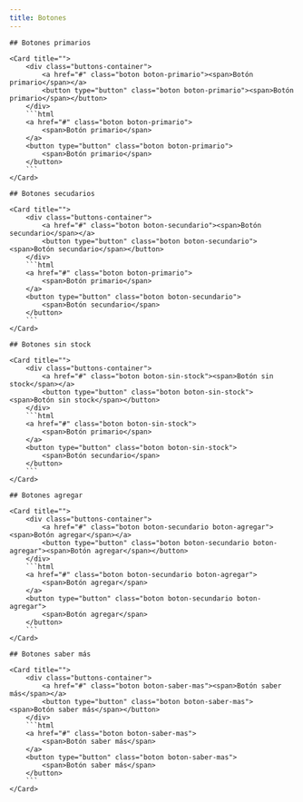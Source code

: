 ```yaml
---
title: Botones
---
```



<div class="buttons">

    ## Botones primarios
    
    <Card title="">
        <div class="buttons-container">
            <a href="#" class="boton boton-primario"><span>Botón primario</span></a>
            <button type="button" class="boton boton-primario"><span>Botón primario</span></button>
        </div>
        ```html
        <a href="#" class="boton boton-primario">
            <span>Botón primario</span>
        </a>
        <button type="button" class="boton boton-primario">
            <span>Botón primario</span>
        </button>
        ```
    </Card>

    ## Botones secudarios

    <Card title="">
        <div class="buttons-container">
            <a href="#" class="boton boton-secundario"><span>Botón secundario</span></a>
            <button type="button" class="boton boton-secundario"><span>Botón secundario</span></button>
        </div>
        ```html
        <a href="#" class="boton boton-primario">
            <span>Botón primario</span>
        </a>
        <button type="button" class="boton boton-secundario">
            <span>Botón secundario</span>
        </button>
        ```
    </Card>

    ## Botones sin stock

    <Card title="">
        <div class="buttons-container">
            <a href="#" class="boton boton-sin-stock"><span>Botón sin stock</span></a>
            <button type="button" class="boton boton-sin-stock"><span>Botón sin stock</span></button>
        </div>
        ```html
        <a href="#" class="boton boton-sin-stock">
            <span>Botón primario</span>
        </a>
        <button type="button" class="boton boton-sin-stock">
            <span>Botón secundario</span>
        </button>
        ```
    </Card>

    ## Botones agregar

    <Card title="">
        <div class="buttons-container">
            <a href="#" class="boton boton-secundario boton-agregar"><span>Botón agregar</span></a>
            <button type="button" class="boton boton-secundario boton-agregar"><span>Botón agregar</span></button>
        </div>
        ```html
        <a href="#" class="boton boton-secundario boton-agregar">
            <span>Botón agregar</span>
        </a>
        <button type="button" class="boton boton-secundario boton-agregar">
            <span>Botón agregar</span>
        </button>
        ```
    </Card>

    ## Botones saber más

    <Card title="">
        <div class="buttons-container">
            <a href="#" class="boton boton-saber-mas"><span>Botón saber más</span></a>
            <button type="button" class="boton boton-saber-mas"><span>Botón saber más</span></button>
        </div>
        ```html
        <a href="#" class="boton boton-saber-mas">
            <span>Botón saber más</span>
        </a>
        <button type="button" class="boton boton-saber-mas">
            <span>Botón saber más</span>
        </button>
        ```
    </Card>
</div>
